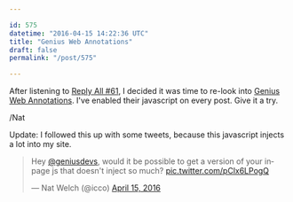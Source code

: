 ```yaml
---

id: 575
datetime: "2016-04-15 14:22:36 UTC"
title: "Genius Web Annotations"
draft: false
permalink: "/post/575"

---
```


After listening to [Reply All #61](https://gimletmedia.com/episode/61-baby-king/), I decided it was time to re-look into [Genius Web Annotations](http://genius.com/web-annotator). I've enabled their javascript on every post. Give it a try.

/Nat

Update: I followed this up with some tweets, because this javascript injects a lot into my site.

<blockquote class="twitter-tweet" data-lang="en"><p lang="en" dir="ltr">Hey <a href="https://twitter.com/geniusdevs">@geniusdevs</a>, would it be possible to get a version of your inpage js that doesn&#39;t inject so much? <a href="https://t.co/pClx6LPogQ">pic.twitter.com/pClx6LPogQ</a></p>&mdash; Nat Welch (@icco) <a href="https://twitter.com/icco/status/720983321614893056">April 15, 2016</a></blockquote>
<script async src="//platform.twitter.com/widgets.js" charset="utf-8"></script>

